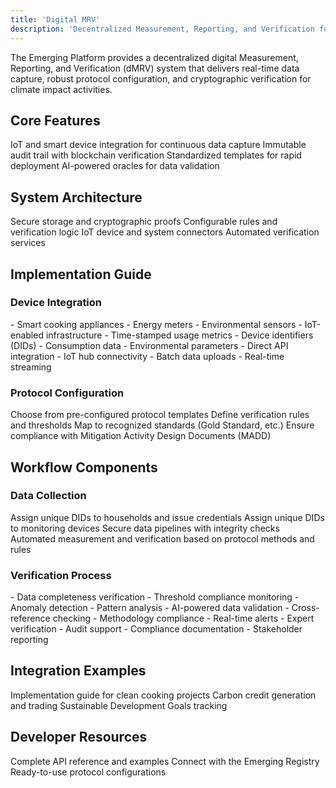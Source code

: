 ```yaml
---
title: 'Digital MRV'
description: 'Decentralized Measurement, Reporting, and Verification for Climate Impact Activities'
---
```



<Note>
  The Emerging Platform provides a decentralized digital Measurement, Reporting, and Verification (dMRV) system that delivers real-time data capture, robust protocol configuration, and cryptographic verification for climate impact activities.
</Note>

## Core Features

<CardGroup>
  <Card title="Real-Time Measurement" icon="clock">
    IoT and smart device integration for continuous data capture
  </Card>
  <Card title="Cryptographic Trust" icon="shield-check">
    Immutable audit trail with blockchain verification
  </Card>
  <Card title="Protocol-Based" icon="scroll">
    Standardized templates for rapid deployment
  </Card>
  <Card title="Automated Verification" icon="robot">
    AI-powered oracles for data validation
  </Card>
</CardGroup>

## System Architecture

<CardGroup>
  <Card title="Data Layer" icon="database">
    Secure storage and cryptographic proofs
  </Card>
  <Card title="Protocol Layer" icon="layer-group">
    Configurable rules and verification logic
  </Card>
  <Card title="Integration Layer" icon="plug">
    IoT device and system connectors
  </Card>
  <Card title="Oracle Layer" icon="eye">
    Automated verification services
  </Card>
</CardGroup>

## Implementation Guide

### Device Integration

<AccordionGroup>
  <Accordion title="Supported Devices">
    - Smart cooking appliances
    - Energy meters
    - Environmental sensors
    - IoT-enabled infrastructure
  </Accordion>
  <Accordion title="Data Requirements">
    - Time-stamped usage metrics
    - Device identifiers (DIDs)
    - Consumption data
    - Environmental parameters
  </Accordion>
  <Accordion title="Connection Methods">
    - Direct API integration
    - IoT hub connectivity
    - Batch data uploads
    - Real-time streaming
  </Accordion>
</AccordionGroup>

### Protocol Configuration

<CardGroup>
  <Card title="Template Selection" icon="clipboard-list">
    Choose from pre-configured protocol templates
  </Card>
  <Card title="Custom Rules" icon="sliders">
    Define verification rules and thresholds
  </Card>
  <Card title="Methodology Mapping" icon="map">
    Map to recognized standards (Gold Standard, etc.)
  </Card>
  <Card title="MADD Compliance" icon="check-double">
    Ensure compliance with Mitigation Activity Design Documents (MADD)
  </Card>
</CardGroup>

## Workflow Components

### Data Collection
<CardGroup>
  <Card title="Household Registration" icon="house">
    Assign unique DIDs to households and issue credentials
  </Card>

  <Card title="Device Registration" icon="id-card">
    Assign unique DIDs to monitoring devices
  </Card>
  <Card title="Data Ingestion" icon="database">
    Secure data pipelines with integrity checks
  </Card>
  <Card title="Claim Verification" icon="check-double">
    Automated measurement and verification based on protocol methods and rules
  </Card>
</CardGroup>

### Verification Process
<AccordionGroup>
  <Accordion title="Automated Checks">
    - Data completeness verification
    - Threshold compliance monitoring
    - Anomaly detection
    - Pattern analysis
  </Accordion>
  <Accordion title="Oracle Services">
    - AI-powered data validation
    - Cross-reference checking
    - Methodology compliance
    - Real-time alerts
  </Accordion>
  <Accordion title="Manual Reviews">
    - Expert verification
    - Audit support
    - Compliance documentation
    - Stakeholder reporting
  </Accordion>
</AccordionGroup>

## Integration Examples

<CardGroup>
  <Card title="Clean Cooking" icon="fire" href="/platforms/Emerging/clean-cooking">
    Implementation guide for clean cooking projects
  </Card>
  <Card title="Carbon Credits" icon="leaf" href="/platforms/Emerging/carbon-credits">
    Carbon credit generation and trading
  </Card>
  <Card title="SDG Monitoring" icon="chart-line" href="/platforms/Emerging/sdg-monitoring">
    Sustainable Development Goals tracking
  </Card>
</CardGroup>

## Developer Resources

<CardGroup>
  <Card title="API Documentation" icon="code" href="/api-docs/emerging-api/emerging-api">
    Complete API reference and examples
  </Card>
  <Card title="Registry Integration" icon="book" href="/platforms/Emerging/registry">
    Connect with the Emerging Registry
  </Card>
  <Card title="Protocol Templates" icon="puzzle-piece" href="/articles/ixo-protocols">
    Ready-to-use protocol configurations
  </Card>
</CardGroup>